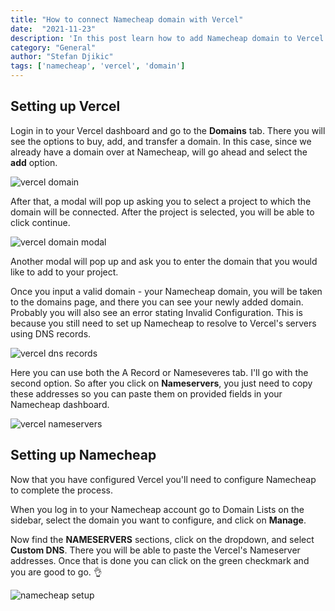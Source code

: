 ```yaml
---
title: "How to connect Namecheap domain with Vercel"
date:  "2021-11-23"
description: 'In this post learn how to add Namecheap domain to Vercel'
category: "General"
author: "Stefan Djikic"
tags: ['namecheap', 'vercel', 'domain']
---
```


## Setting up Vercel

Login in to your Vercel dashboard and go to the **Domains** tab. There you will see the options to buy, add, and transfer a domain. In this case, since we already have a domain over at Namecheap, will go ahead and select the **add** option. 

![vercel domain](/images/domain-post/1-vercel.png)

After that, a modal will pop up asking you to select a project to which the domain will be connected. After the project is selected, you will be able to click continue. 

![vercel domain modal](/images/domain-post/2-vercel.png)

Another modal will pop up and ask you to enter the domain that you would like to add to your project. 

Once you input a valid domain - your Namecheap domain, you will be taken to the domains page, and there you can see your newly added domain. Probably you will also see an error stating Invalid Configuration. This is because you still need to set up Namecheap to resolve to Vercel's servers using DNS records.

![vercel dns records](/images/domain-post/3-vercel.png)

Here you can use both the A Record or Nameseveres tab. I'll go with the second option. So after you click on **Nameservers**, you just need to copy these addresses so you can paste them on provided fields in your Namecheap dashboard.

![vercel nameservers](/images/domain-post/4-vercel.png)


## Setting up Namecheap

Now that you have configured Vercel you'll need to configure Namecheap to complete the process.

When you log in to your Namecheap account go to Domain Lists on the sidebar, select the domain you want to configure, and click on **Manage**.

Now find the **NAMESERVERS** sections, click on the dropdown, and select **Custom DNS**. There you will be able to paste the Vercel's Nameserver addresses. Once that is done you can click on the green checkmark and you are good to go. 👌 

![namecheap setup](/images/domain-post/5-namecheap.png)